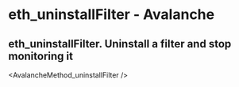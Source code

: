 # eth_uninstallFilter  - Avalanche

## eth_uninstallFilter. Uninstall a filter and stop monitoring it


<AvalancheMethod_uninstallFilter />
